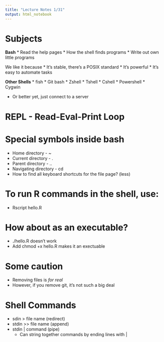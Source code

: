```yaml
---
title: "Lecture Notes 1/31"
output: html_notebook
---
```


# Subjects

__Bash__
* Read the help pages
* How the shell finds programs
* Write out own little programs

We like it because
* It's stable, there's a POSIX standard
* It's powerful
* It's easy to automate tasks

__Other Shells__
* fish
* Git bash
* Zshell
* Tshell
* Cshell
* Powershell
* Cygwin

* Or better yet, just connect to a server

# REPL - Read-Eval-Print Loop

# Special symbols inside bash

* Home directory - ~
* Current directory - .
* Parent directory - ..
* Navigating directory - cd
* How to find all keyboard shortcuts for the file page? (less)

# To run R commands in the shell, use:
* Rscript hello.R

# How about as an executable?
* ./hello.R doesn't work
* Add chmod +x hello.R makes it an exectuable

# Some caution
* Removing files is _for real_
* However, if you remove git, it's not such a big deal

# Shell Commands
* sdin > file name (redirect)
* stdin  >> file name (append)
* stdin | command (pipe)
    * Can string together commands by ending lines with |
    

